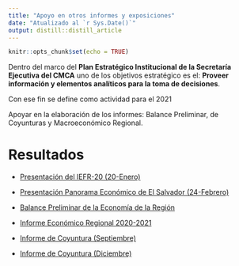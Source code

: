 ```yaml
---
title: "Apoyo en otros informes y exposiciones"
date: "Atualizado al `r Sys.Date()`"
output: distill::distill_article
---
```


```r
knitr::opts_chunk$set(echo = TRUE)
```
Dentro del marco del **Plan Estratégico Institucional de la Secretaría Ejecutiva del CMCA**  uno de los objetivos estratégico es el: **Proveer información y elementos analíticos para la toma de decisiones**. 
 
Con ese fin se define como actividad para el 2021  

Apoyar en la elaboración de los informes: Balance Preliminar, de Coyunturas y Macroeconómico Regional.


# Resultados

- [Presentación del IEFR-20 (20-Enero)]()

- [Presentación Panorama Económico de El Salvador (24-Febrero)]()

- [Balance Preliminar de la Economía de la Región](http://www.secmca.org/wp-content/uploads/2021/04/Balance-Preliminar-de-la-Econom%C3%ADa-de-la-Regi%C3%B3n-2020.pdf)

- [Informe Económico Regional 2020-2021](http://www.secmca.org/wp-content/uploads/2021/09/Informe-Econ%C3%B3mico-Regional-2020-2021.pdf)

- [Informe de Coyuntura (Septiembre)](http://www.secmca.org/wp-content/uploads/2021/09/SECMCA-Informe-de-coyuntura-II-21.pdf)

- [Informe de Coyuntura (Diciembre)]()




